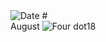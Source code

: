 
<Image src="/title-imprint.png" height={50} width={50} alt="Date" className="title-imprint"/>
# <div id="date">August <Image className="four-dot" src="/four-dot.png" height={15} width={15} alt="Four dot" />18</div>
